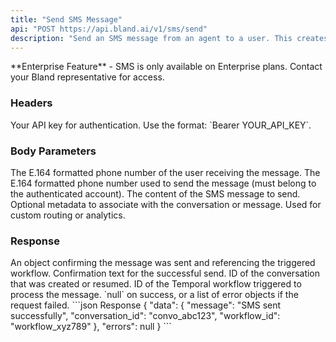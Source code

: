 ```yaml
---
title: "Send SMS Message"
api: "POST https://api.bland.ai/v1/sms/send"
description: "Send an SMS message from an agent to a user. This creates or resumes a conversation and triggers processing workflows."
---
```


<Info>
  **Enterprise Feature** - SMS is only available on Enterprise plans. Contact your Bland representative for access.
</Info>

### Headers

<ParamField header="authorization" type="string" required>
  Your API key for authentication. Use the format: `Bearer YOUR_API_KEY`.
</ParamField>

### Body Parameters

<ParamField body="user_number" type="string" required>
  The E.164 formatted phone number of the user receiving the message.
</ParamField>

<ParamField body="agent_number" type="string" required>
  The E.164 formatted phone number used to send the message (must belong to the authenticated account).
</ParamField>

<ParamField body="agent_message" type="string">
  The content of the SMS message to send.
</ParamField>

<ParamField body="request_data" type="object" required={false}>
  Optional metadata to associate with the conversation or message. Used for custom routing or analytics.
</ParamField>

### Response

<ResponseField name="data" type="object">
  An object confirming the message was sent and referencing the triggered workflow.
</ResponseField>

<ResponseField name="data.message" type="string">
  Confirmation text for the successful send.
</ResponseField>

<ResponseField name="data.conversation_id" type="string">
  ID of the conversation that was created or resumed.
</ResponseField>

<ResponseField name="data.workflow_id" type="string">
  ID of the Temporal workflow triggered to process the message.
</ResponseField>

<ResponseField name="errors" type="null|array">
  `null` on success, or a list of error objects if the request failed.
</ResponseField>

<ResponseExample>
```json Response
{
  "data": {
    "message": "SMS sent successfully",
    "conversation_id": "convo_abc123",
    "workflow_id": "workflow_xyz789"
  },
  "errors": null
}
```
</ResponseExample>

